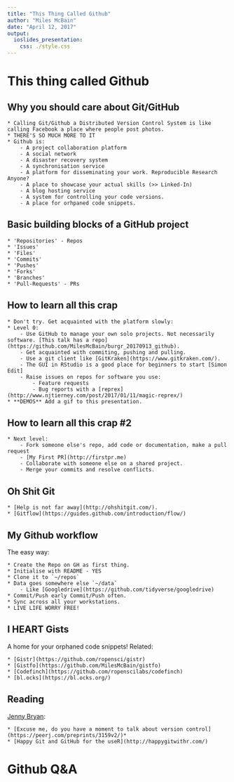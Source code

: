 ```yaml
---
title: "This Thing Called Github"
author: "Miles McBain"
date: "April 12, 2017"
output:
  ioslides_presentation:
    css: ./style.css
---
```





# This thing called Github

## Why you should care about Git/GitHub

    * Calling Git/Github a Distributed Version Control System is like calling Facebook a place where people post photos.
    * THERE'S SO MUCH MORE TO IT  
    * Github is:
        - A project collaboration platform
        - A social network
        - A disaster recovery system
        - A synchronisation service
        - A platform for disseminating your work. Reproducible Research Anyone?
        - A place to showcase your actual skills (>> Linked-In)
        - A blog hosting service 
        - A system for controlling your code versions.
        - A place for orhpaned code snippets.

## Basic building blocks of a GitHub project

    * 'Repositories' - Repos
    * 'Issues'
    * 'Files'
    * 'Commits'
    * 'Pushes'
    * 'Forks'
    * 'Branches' 
    * 'Pull-Requests' - PRs

## How to learn all this crap

    * Don't try. Get acquainted with the platform slowly: 
    * Level 0:
        - Use GitHub to manage your own solo projects. Not necessarily software. [This talk has a repo](https://github.com/MilesMcBain/burgr_20170913_github). 
        - Get acquainted with commiting, pushing and pulling. 
        - Use a git client like [GitKraken](https://www.gitkraken.com/).
        - The GUI in RStudio is a good place for beginners to start [Simon Edit]
        - Raise issues on repos for software you use:
            - Feature requests
            - Bug reports with a [reprex](http://www.njtierney.com/post/2017/01/11/magic-reprex/)
    * **DEMOS** Add a gif to this presentation.

## How to learn all this crap #2

    * Next level:
        - Fork someone else's repo, add code or documentation, make a pull request
        - [My First PR](http://firstpr.me) 
        - Collaborate with someone else on a shared project.
        - Merge your commits and resolve conflicts.

## Oh Shit Git
    * [Help is not far away](http://ohshitgit.com/).
    * [Gitflow](https://guides.github.com/introduction/flow/)

## My Github workflow

The easy way:

    * Create the Repo on GH as first thing.
    * Initialise with README - YES
    * Clone it to `~/repos`
    * Data goes somewhere else `~/data`
        - Like [Googledrive](https://github.com/tidyverse/googledrive)
    * Commit/Push early Commit/Push often.
    * Sync across all your workstations.
    * LIVE LIFE WORRY FREE!

## I HEART Gists

A home for your orphaned code snippets!
Related:
    
    * [Gistr](https://github.com/ropensci/gistr)
    * [Gistfo](https://github.com/MilesMcBain/gistfo)
    * [Codefinch](https://github.com/ropenscilabs/codefinch)
    * [bl.ocks](https://bl.ocks.org/)

## Reading

[Jenny Bryan](https://twitter.com/JennyBryan): 

    * [Excuse me, do you have a moment to talk about version control](https://peerj.com/preprints/3159v2/)*
    * [Happy Git and GitHub for the useR](http://happygitwithr.com/)

# Github Q&A